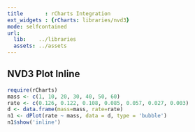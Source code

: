 ```yaml
---
title       : rCharts Integration
ext_widgets : {rCharts: libraries/nvd3}
mode: selfcontained
url:
  lib:    ../libraries
  assets: ../assets
---
```


## NVD3 Plot Inline

```r
require(rCharts)
mass <- c(1, 10, 20, 30, 40, 50, 60)
rate <- c(0.126, 0.122, 0.108, 0.085, 0.057, 0.027, 0.003)
d <- data.frame(mass=mass, rate=rate)
n1 <- dPlot(rate ~ mass, data = d, type = 'bubble')
n1$show('inline')

```
